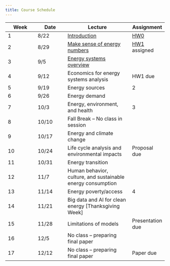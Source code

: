```yaml
---
title: Course Schedule
---
```


| Week | Date  | Lecture                                                     | Assignment                        |
|--------------|--------------|------------------------------|--------------|
| 1    | 8/22  | [Introduction](lectures/lecture1/index.qmd)                 | [HW0](homeworks/hw0.qmd)          |
| 2    | 8/29  | [Make sense of energy numbers](lectures/lecture2/index.qmd) | [HW1](homeworks/hw1.qmd) assigned |
| 3    | 9/5   | [Energy systems overview](lectures/lecture3/index.qmd)                                     |                                   |
| 4    | 9/12  | Economics for energy systems analysis                       | HW1 due                           |
| 5    | 9/19  | Energy sources                                              | 2                                 |
| 6    | 9/26  | Energy demand                                               |                                   |
| 7    | 10/3  | Energy, environment, and health                             | 3                                 |
| 8    | 10/10 | Fall Break -- No class in session                           |                                   |
| 9    | 10/17 | Energy and climate change                                   |                                   |
| 10   | 10/24 | Life cycle analysis and environmental impacts               | Proposal due                      |
| 11   | 10/31 | Energy transition                                           |                                   |
| 12   | 11/7  | Human behavior, culture, and sustainable energy consumption |                                   |
| 13   | 11/14 | Energy poverty/access                                       | 4                                 |
| 14   | 11/21 | Big data and AI for clean energy \[Thanksgiving Week\]      |                                   |
| 15   | 11/28 | Limitations of models                                       | Presentation due                  |
| 16   | 12/5  | No class -- preparing final paper                           |                                   |
| 17   | 12/12 | No class -- preparing final paper                           | Paper due                         |
